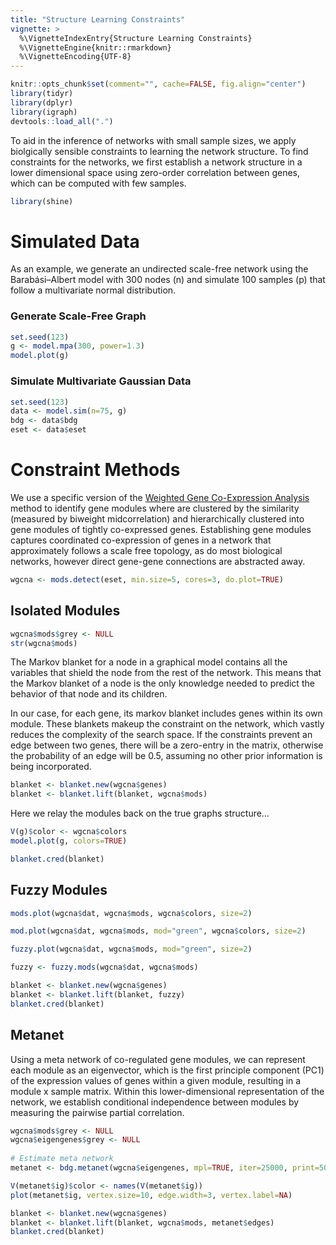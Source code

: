 ```yaml
---
title: "Structure Learning Constraints"
vignette: >
  %\VignetteIndexEntry{Structure Learning Constraints}
  %\VignetteEngine{knitr::rmarkdown}
  %\VignetteEncoding{UTF-8}
---
```


```r
knitr::opts_chunk$set(comment="", cache=FALSE, fig.align="center")
library(tidyr)
library(dplyr)
library(igraph)
devtools::load_all(".")
```

To aid in the inference of networks with small sample sizes, we apply biolgically sensible constraints to learning the network structure. To find constraints for the networks, we first establish a network structure in a lower dimensional space using zero-order correlation between genes, which can be computed with few samples.

```r
library(shine)
```

# Simulated Data

As an example, we generate an undirected scale-free network using the Barabási–Albert model with 300 nodes (n) and simulate 100 samples (p) that follow a multivariate normal distribution.

### Generate Scale-Free Graph

```r
set.seed(123)
g <- model.mpa(300, power=1.3)
model.plot(g)
```

### Simulate Multivariate Gaussian Data
```r
set.seed(123)
data <- model.sim(n=75, g)
bdg <- data$bdg
eset <- data$eset
```

# Constraint Methods

We use a specific version of the [Weighted Gene Co-Expression Analysis](https://bmcbioinformatics.biomedcentral.com/articles/10.1186/1471-2105-9-559) method to identify gene modules where are clustered by the similarity (measured by biweight midcorrelation) and hierarchically clustered into gene modules of tightly co-expressed genes. Establishing gene modules captures coordinated co-expression of genes in a network that approximately follows a scale free topology, as do most biological networks, however direct gene-gene connections are abstracted away.

```r
wgcna <- mods.detect(eset, min.size=5, cores=3, do.plot=TRUE)
```

## Isolated Modules
```r
wgcna$mods$grey <- NULL
str(wgcna$mods)
```

The Markov blanket for a node in a graphical model contains all the variables that shield the node from the rest of the network. This means that the Markov blanket of a node is the only knowledge needed to predict the behavior of that node and its children.

In our case, for each gene, its markov blanket includes genes within its own module. These blankets makeup the constraint on the network, which vastly reduces the complexity of the search space. If the constraints prevent an edge between two genes, there will be a zero-entry in the matrix, otherwise the probability of an edge will be 0.5, assuming no other prior information is being incorporated.

```r
blanket <- blanket.new(wgcna$genes)
blanket <- blanket.lift(blanket, wgcna$mods)
```

Here we relay the modules back on the true graphs structure...
```r
V(g)$color <- wgcna$colors
model.plot(g, colors=TRUE)
```

```r
blanket.cred(blanket)
```

## Fuzzy Modules
```r
mods.plot(wgcna$dat, wgcna$mods, wgcna$colors, size=2)
```

```r
mod.plot(wgcna$dat, wgcna$mods, mod="green", wgcna$colors, size=2)
```

```r
fuzzy.plot(wgcna$dat, wgcna$mods, mod="green", size=2)
```

```r
fuzzy <- fuzzy.mods(wgcna$dat, wgcna$mods)

blanket <- blanket.new(wgcna$genes)
blanket <- blanket.lift(blanket, fuzzy)
blanket.cred(blanket)
```

## Metanet

Using a meta network of co-regulated gene modules, we can represent each module as an eigenvector, which is the first principle component (PC1) of the expression values of genes within a given module, resulting in a module x sample matrix. Within this lower-dimensional representation of the network, we establish conditional independence between modules by measuring the pairwise partial correlation.

```r
wgcna$mods$grey <- NULL    
wgcna$eigengenes$grey <- NULL
  
# Estimate meta network
metanet <- bdg.metanet(wgcna$eigengenes, mpl=TRUE, iter=25000, print=5000, cores=3)
``` 

```r
V(metanet$ig)$color <- names(V(metanet$ig))
plot(metanet$ig, vertex.size=10, edge.width=3, vertex.label=NA)
```

```r
blanket <- blanket.new(wgcna$genes)
blanket <- blanket.lift(blanket, wgcna$mods, metanet$edges)
blanket.cred(blanket)
```
